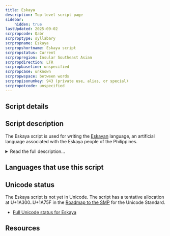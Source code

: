 ```yaml
---
title: Eskaya
description: Top-level script page
sidebar:
    hidden: true
lastUpdated: 2025-09-02
scrpropcode: Qabr
scrproptype: syllabary
scrpropname: Eskaya
scrpropshortname: Eskaya script
scrpropstatus: Current
scrpropregion: Insular Southeast Asian
scrpropdirection: LTR
scrpropbaseline: unspecified
scrpropcase: unknown
scrpropwspace: between words
scrpropisonumkey: 943 (private use, alias, or special)
scrpropotcode: unspecified
---
```



## Script details

<ScriptDetails />

## Script description

The Eskaya script is used for writing the [Eskayan](https://scriptsource.org/lang/esy) language, an artificial language associated with the Eskaya people of the Philippines.

<details>
<summary>Read the full description...</summary>There is considerable controversy surrounding both the people and their language and script. Since coming to the attention of the wider world in the 1980s, neither has been extensively studied, and this lack of factual knowledge has led to speculation and numerous theories about their origins. These range from the supernatural to suggestions that the Eskaya are a cult or simply an impoverished tribe that concocted a “lost language” in order to attract government attention and funding. None of these theories has ever been proven.

The Eskaya people speak the [Cebuano](https://scriptsource.org/lang/ceb) language in their day-to-day lives, and there is no evidence that the Eskayan language has ever had any mother-tongue speakers. It is used primarily for songs, prayers, teaching, traditional literature, some public signage, and to exclude non-Eskayas from a conversation. The language and script are said to have been created by a man known as Pinay, the ancestor of the Eskaya people, but it is unclear whether this is myth or historical fact. They were revived by a rebel soldier, Mariano Datahan,  who founded a utopian community in the Bohol region of the Philippines in the early 20th century and taught them to his followers. A few speakers claim that Pinay and Datahan were in fact one and the same person; others, that they lived a few hundred years apart. Because so little is known about the history of the people, it is impossible to verify either of these claims. Both the language and the script continue to be taught in purpose-built schools run by volunteers, where attendance is voluntary but carries some prestige. The little linguistic analysis that has been carried out on the language indicates that it is grammatically Cebuano but with a substituted lexicon. This correlation is so strong that, where there is a set of homophones in Cebuano, the corresponding Eskayan words will also be homophones.

The Eskaya script is of central importance to the Eskaya people, who consider writing to be the “true” form of the language; a written word is not seen as a representation of the spoken form but vice-versa. Similarly, a Cebuano-language text written in the Eskaya script is deemed to be an Eskaya text, but an Eskayan-language text written in the Latin script is not. The script is an alphasyllabary; most characters represent syllables but some represent individual phones. The full character set contains 1,065 characters, but a reduced set of 46 (called the _abidiha_) is considered to be the ‘core’ group, and these are taught first - many of these can be either alphabetic or syllabic, depending on context. Of the syllabic characters, many represent C+V or C+V+C sequences, but some are as complex as C+C+V+C+C. At least one character is trisyllabic.

Unlike many syllabic scripts, there is no universal inherent vowel. Many of the characters in the _abidiha_ have a one-syllable ‘name’ when they are being recited, and this dictates their syllabic value. For example, the character called _bi_ can be used syllabically to represent /bi/, but /i/ cannot be considered the inherent vowel, as the character called _ka_ represents /ka/, the character called _hu_ represents /hu/, and so on.

Many syllabic characters consist of an _inahan_ (‘mother’) - a core vowel element - and a _sinyas_ (‘gesture’) - an [onset](/reference/glossary#onset) or [coda](/reference/glossary#coda) consonant. For example, the syllable /da/ is written with the _a_ character (the 'mother'), with a small closed curl (the 'gesture', representing the /d/ onset) attached to it. However, these cannot be said to be simple vowel+diacritic combinations, as the _sinyas_ is not always predictable or consistent - in other vowel combinations with /d/ the closed curl is replaced by another symbol. 

Some character shapes resemble Latin letters but by and large they are based on the human anatomy. For example, the syllable called _gi_ is written using a concave curve, followed by a dash, followed by a convex curve, which represents the two ears either side of the head. The script is anthropomorphised in other ways also; one text describes the letters doing the human work of planting different edible plants. 

Of the 1,065 characters in the syllabary, some represent sounds which are not attested in the language. The reason for this is unknown, but it may be that the original purpose of the writing system was to transliterate from another writing system - probably Latin - rather than to transcribe a language. 

Eskaya is written from left to right, with words separated by spaces. It uses Latin punctuation, except for the question mark and full stop, which are distinct. Eskaya uses a decimal numeric system, and the script includes symbols for representing 0-9. Some number shapes are based on Latin number shapes, but do not necessarily represent the same numeric value.

_This script is not currently recognized by the [ISO 15924 standard](http://www.unicode.org/iso15924/), but is included in ScriptSource for research purposes. If you have any information on this script, please add the information to this site. Your contributions can be a great help in refining and expanding the ISO 15924 standard. The [Script Encoding Initiative](http://www.linguistics.berkeley.edu/sei/) is working to support the inclusion of this script in the standard, and contributions here will support their efforts._
</details>

## Languages that use this script

<WsList script='Qabr' wsMax='5' />

## Unicode status

The Eskaya script is not yet in Unicode. The script has a tentative allocation at U+1A300..U+1A75F in the [Roadmap to the SMP](http://www.unicode.org/roadmaps/smp/) for the Unicode Standard.

- [Full Unicode status for Eskaya](/scrlang/unicode/qabr-unicode)



## Resources

<ScriptResources detailSummary='seemore' />

